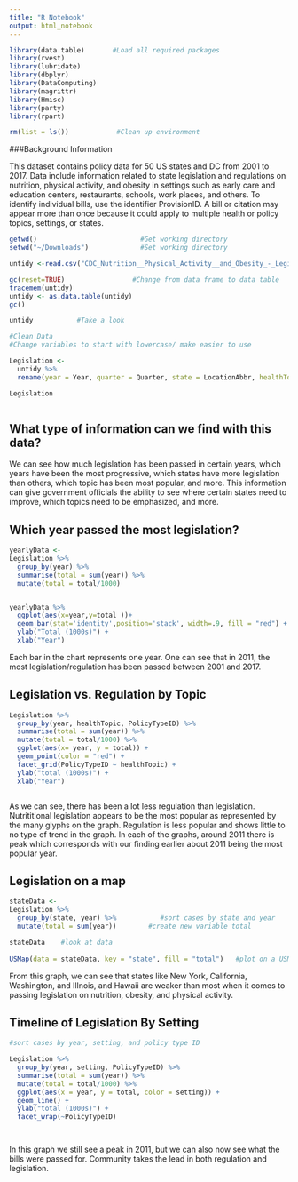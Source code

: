 ```yaml
---
title: "R Notebook"
output: html_notebook
---
```



```r
library(data.table)       #Load all required packages
library(rvest)
library(lubridate)
library(dbplyr)
library(DataComputing)
library(magrittr)
library(Hmisc)
library(party)
library(rpart)

rm(list = ls())            #Clean up environment

```


###Background Information

This dataset contains policy data for 50 US states and DC from 2001 to 2017. Data include information related to state legislation and regulations on nutrition, physical activity, and obesity in settings such as early care and education centers, restaurants, schools, work places, and others. To identify individual bills, use the identifier ProvisionID. A bill or citation may appear more than once because it could apply to multiple health or policy topics, settings, or states. 


```r


getwd()                          #Get working directory
setwd("~/Downloads")             #Set working directory 

untidy <-read.csv("CDC_Nutrition__Physical_Activity__and_Obesity_-_Legislation.csv")    #Read file in table format and create a data frame from it

gc(reset=TRUE)                 #Change from data frame to data table
tracemem(untidy)
untidy <- as.data.table(untidy)
gc()


```



```r

untidy           #Take a look


```

```r

#Clean Data 
#Change variables to start with lowercase/ make easier to use

Legislation <-
  untidy %>%
  rename(year = Year, quarter = Quarter, state = LocationAbbr, healthTopic = HealthTopic, policyTopic = PolicyTopic, dataSource = DataSource, setting = Setting, title = Title, status = Status, citation = Citation, statusAltValue = StatusAltValue, dataType = DataType, comments = Comments, enDate = EnactedDate, effDate = EffectiveDate, coordinates = GeoLocation, display = DisplayOrder)

Legislation



```



## What type of information can we find with this data?

We can see how much legislation has been passed in certain years, which years have been the most progressive, which states have more legislation than others, which topic has been most popular, and more. This information can give government officials the ability to see where certain states need to improve, which topics need to be emphasized, and more.


## Which year passed the most legislation?


```r

yearlyData <-
Legislation %>%
  group_by(year) %>%
  summarise(total = sum(year)) %>%
  mutate(total = total/1000)


yearlyData %>%
  ggplot(aes(x=year,y=total ))+
  geom_bar(stat='identity',position='stack', width=.9, fill = "red") +
  ylab("Total (1000s)") +
  xlab("Year") 


```

Each bar in the chart represents one year. One can see that in 2011, the most legislation/regulation has been passed between 2001 and 2017.



## Legislation vs. Regulation by Topic

```r

Legislation %>%
  group_by(year, healthTopic, PolicyTypeID) %>%
  summarise(total = sum(year)) %>%
  mutate(total = total/1000) %>%
  ggplot(aes(x= year, y = total)) +
  geom_point(color = "red") +
  facet_grid(PolicyTypeID ~ healthTopic) +
  ylab("total (1000s)") +
  xlab("Year") 



```


As we can see, there has been a lot less regulation than legislation. Nutrititional legislation appears to be the most popular as represented by the many glyphs on the graph. Regulation is less popular and shows little to no type of trend in the graph. In each of the graphs, around 2011 there is peak which corresponds with our finding earlier about 2011 being the most popular year.


## Legislation on a map

```r
stateData <-
Legislation %>%
  group_by(state, year) %>%           #sort cases by state and year
  mutate(total = sum(year))        #create new variable total

stateData    #look at data
  
USMap(data = stateData, key = "state", fill = "total")   #plot on a USMap


```

From this graph, we can see that states like New York, California, Washington, and Illnois, and Hawaii are weaker than most when it comes to passing legislation on nutrition, obesity, and physical activity.

## Timeline of Legislation By Setting

```r

#sort cases by year, setting, and policy type ID

Legislation %>%
  group_by(year, setting, PolicyTypeID) %>%
  summarise(total = sum(year)) %>%
  mutate(total = total/1000) %>%
  ggplot(aes(x = year, y = total, color = setting)) +
  geom_line() +
  ylab("total (1000s)") +
  facet_wrap(~PolicyTypeID)




```

In this graph we still see a peak in 2011, but we can also now see what the bills were passed for. Community takes the lead in both regulation and legislation. 





















